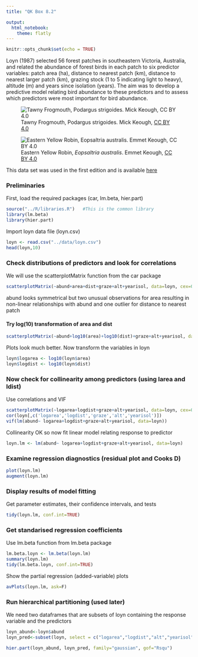 ```yaml
---
title: "QK Box 8.2"

output: 
  html_notebook:
    theme: flatly
---
```


```r
knitr::opts_chunk$set(echo = TRUE)
```

Loyn (1987) selected 56 forest patches in southeastern Victoria, Australia, and related the abundance of forest birds in each patch to six predictor variables: patch area (ha), distance to nearest patch (km), distance to nearest larger patch (km), grazing stock (1 to 5 indicating light to heavy), altitude (m) and years since isolation (years). The aim was to develop a predictive model relating bird abundance to these predictors and to assess which predictors were most important for bird abundance.

![Tawny Frogmouth, Podargus strigoides. Mick Keough, [CC BY 4.0](https://creativecommons.org/licenses/by/4.0/)](../media/frogmouth.jpg)

![Eastern Yellow Robin, *Eopsaltria australis*. Emmet Keough, [CC BY 4.0](https://creativecommons.org/licenses/by/4.0/)](../media/robin.jpg)

This data set was used in the first edition and is available [here](data/loyn.csv)

### Preliminaries

First, load the required packages (car, lm.beta, hier.part)

```r
source("../R/libraries.R")   #This is the common library
library(lm.beta)
library(hier.part)
```

Import loyn data file (loyn.csv)

```r
loyn <- read.csv("../data/loyn.csv")
head(loyn,10)

```

### Check distributions of predictors and look for correlations

We will use the scatterplotMatrix function from the car package

```r
scatterplotMatrix(~abund+area+dist+graze+alt+yearisol, data=loyn, cex=0.33, regLine=FALSE, diagonal=list(method='boxplot'))
```

abund looks symmetrical but two unusual observations for area resulting in non-linear relationships with abund and one outlier for distance to nearest patch

#### Try log(10) transformation of area and dist

```r
scatterplotMatrix(~abund+log10(area)+log10(dist)+graze+alt+yearisol, data=loyn, cex=0.33, regLine=FALSE, diagonal=list(method='boxplot'))
```

Plots look much better. Now transform the variables in loyn

```r
loyn$logarea <- log10(loyn$area)
loyn$logdist <- log10(loyn$dist)
```

### Now check for collinearity among predictors (using larea and ldist)

Use correlations and VIF

```r
scatterplotMatrix(~logarea+logdist+graze+alt+yearisol, data=loyn, cex=0.33, regLine=FALSE, diagonal=list(method='boxplot'))
cor(loyn[,c('logarea','logdist','graze','alt','yearisol')])
vif(lm(abund~ logarea+logdist+graze+alt+yearisol, data=loyn))
```

Collinearity OK so now fit linear model relating response to predictor

```r
loyn.lm <- lm(abund~ logarea+logdist+graze+alt+yearisol, data=loyn)
```

### Examine regression diagnostics (residual plot and Cooks D)

```r
plot(loyn.lm)
augment(loyn.lm)
```

### Display results of model fitting

Get parameter estimates, their confidence intervals, and tests
```r
tidy(loyn.lm, conf.int=TRUE)
```

### Get standarised regression coefficients

Use lm.beta function from lm.beta package

```r
lm.beta.loyn <- lm.beta(loyn.lm)
summary(loyn.lm)
tidy(lm.beta.loyn, conf.int=TRUE)
```

Show the partial regression (added-variable) plots

```r
avPlots(loyn.lm, ask=F)
```

### Run hierarchical partitioning (used later)

We  need two dataframes that are subsets of loyn containing the response variable and the predictors

```r
loyn_abund<-loyn$abund
loyn_pred<-subset(loyn, select = c("logarea","logdist","alt","yearisol","graze"))
```

```r
hier.part(loyn_abund, loyn_pred, family="gaussian", gof="Rsqu")
```
